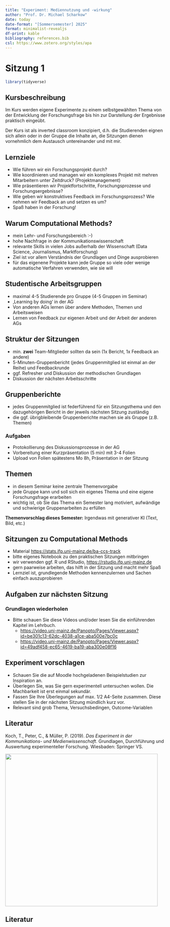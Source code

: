 ```yaml
---
title: "Experiment: Mediennutzung und -wirkung"
author: "Prof. Dr. Michael Scharkow"
date: today
date-format: "[Sommersemester] 2025"
format: minimalist-revealjs
df-print: kable
bibliography: references.bib
csl: https://www.zotero.org/styles/apa
---
```


# Sitzung 1 {#s1}

```r
library(tidyverse)
```


## Kursbeschreibung

Im Kurs werden eigene Experimente zu einem selbstgewählten Thema von der Entwicklung der Forschungsfrage bis hin zur Darstellung der Ergebnisse praktisch eingeübt.

Der Kurs ist als inverted classroom konzipiert, d.h. die Studierenden eignen sich allein oder in der Gruppe die Inhalte an, die Sitzungen dienen vornehmlich dem Austausch untereinander und mit mir.

## Lernziele

-   Wie führen wir ein Forschungsprojekt durch?
-   Wie koordinieren und managen wir ein komplexes Projekt mit mehren Mitarbeitern unter Zeitdruck? (Projektmanagement)
-   Wie präsentieren wir Projektfortschritte, Forschungsprozesse und Forschungsergebnisse?
-   Wie geben wir konstruktives Feedback im Forschungsprozess? Wie nehmen wir Feedback an und setzen es um?
-   Spaß haben in der Forschung!

## Warum Computational Methods?

-   mein Lehr- und Forschungsbereich :-)
-   hohe Nachfrage in der Kommunikationswissenschaft
-   relevante Skills in vielen Jobs außerhalb der Wissenschaft (Data Science, Journalismus, Marktforschung)
-   Ziel ist vor allem Verständnis der Grundlagen und Dinge ausprobieren
-   für das eigenene Projekte kann jede Gruppe so viele oder wenige automatische Verfahren verwenden, wie sie will


## Studentische Arbeitsgruppen

-   maximal 4-5 Studierende pro Gruppe (4-5 Gruppen im Seminar)
-   ‚Learning by doing‘ in der AG
-   Von anderen AGs lernen über andere Methoden, Themen und Arbeitsweisen
-   Lernen von Feedback zur eigenen Arbeit und der Arbeit der anderen AGs

## Struktur der Sitzungen

-   min. **zwei** Team-Mitglieder sollten da sein (1x Bericht, 1x Feedback an andere)
-   5-Minuten-Gruppenbericht (jedes Gruppenmitglied ist einmal an der Reihe) und Feedbackrunde
-   ggf. Refresher und Diskussion der methodischen Grundlagen
-   Diskussion der nächsten Arbeitsschritte

## Gruppenberichte

-   jedes Gruppenmitglied ist federführend für ein Sitzungsthema und den dazugehörigen Bericht in der jeweils nächsten Sitzung zuständig
-   die ggf. übrigbleibende Gruppenberichte machen sie als Gruppe (z.B. Themen)

### Aufgaben

-   Protokollierung des Diskussionsprozesse in der AG
-   Vorbereitung einer Kurzpräsentation (5 min) mit 3-4 Folien
-   Upload von Folien spätestens Mo 8h, Präsentation in der Sitzung

## Themen

-   in diesem Seminar keine zentrale Themenvorgabe
-   jede Gruppe kann und soll sich ein eigenes Thema und eine eigene Forschungsfrage erarbeiten
-   wichtig ist, ob Sie das Thema ein Semester lang motiviert, aufwändige und schwierige Gruppenarbeiten zu erfüllen

**Themenvorschlag dieses Semester:** Irgendwas mit generativer KI (Text, Bild, etc.)

## Sitzungen zu Computational Methods

-   Material <https://stats.ifp.uni-mainz.de/ba-ccs-track>
-   bitte eigenes Notebook zu den praktischen Sitzungen mitbringen
-   wir verwenden ggf. R und RStudio, <https://rstudio.ifp.uni-mainz.de>
-   gern paarweise arbeiten, das hilft in der Sitzung und macht mehr Spaß
-   Lernziel ist, grundlegende Methoden kennenzulernen und Sachen einfach auszuprobieren

## Aufgaben zur nächsten Sitzung

### Grundlagen wiederholen

-   Bitte schauen Sie diese Videos und/oder lesen Sie die einführenden Kapitel im Lehrbuch.
    -   <https://video.uni-mainz.de/Panopto/Pages/Viewer.aspx?id=be301c13-62dc-4038-a1ce-aba500e7bc0c>
    -   <https://video.uni-mainz.de/Panopto/Pages/Viewer.aspx?id=49adf458-ec65-4619-ba19-aba300e08f16>


## Experiment vorschlagen

- Schauen Sie die auf Moodle hochgeladenen Beispielstudien zur Inspiration an.
- Überlegen Sie, was Sie gern experimentell untersuchen wollen. Die Machbarkeit ist erst einmal sekundär.
- Fassen Sie Ihre Überlegungen auf max. 1/2 A4-Seite zusammen. Diese stellen Sie in der nächsten Sitzung mündlich kurz vor.
- Relevant sind grob Thema,  Versuchsbedingen, Outcome-Variablen 

## Literatur

::: {layout-ncol="2"}
Koch, T., Peter, C., & Müller, P. (2019). *Das Experiment in der Kommunikations- und Medienwissenschaft*. Grundlagen, Durchführung und Auswertung experimenteller Forschung. Wiesbaden: Springer VS.

![](https://media2.hugendubel.de/shop/coverscans/310/31053865_9783658197537_xl.jpg){width=480}
:::


## Literatur